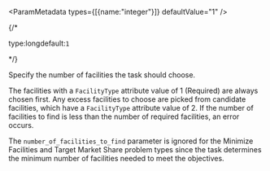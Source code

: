 
<ParamMetadata types={[{name:"integer"}]} defaultValue="1" />

{/* <p class="space-x-2"><span class="font-sm text-color-3">type:long</span><span class="font-bold text-[#6d29cc]">default:`1`</span></p> */}

Specify the number of facilities the task should choose. 

The facilities with a `FacilityType` attribute value of 1 (Required) are always chosen first. Any excess facilities to choose are picked from candidate facilities, which have a `FacilityType` attribute value of 2. If the number of facilities to find is less than the number of required facilities, an error occurs.

The `number_of_facilities_to_find` parameter is ignored for the Minimize Facilities and Target Market Share problem types since the task determines the minimum number of facilities needed to meet the objectives.